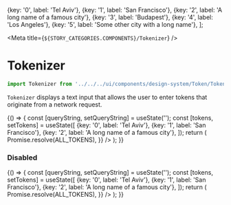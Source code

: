 
  {key: '0', label: 'Tel Aviv'},
  {key: '1', label: 'San Francisco'},
  {key: '2', label: 'A long name of a famous city'},
  {key: '3', label: 'Budapest'},
  {key: '4', label: 'Los Angeles'},
  {key: '5', label: 'Some other city with a long name'},
];

<Meta title={`${STORY_CATEGORIES.COMPONENTS}/Tokenizer`} />

# Tokenizer

```js
import Tokenizer from '../../../ui/components/design-system/Token/Tokenizer';
```

`Tokenizer` displays a text input that allows the user to enter tokens that originate from a network request.

<Preview>
  <Story name="Tokenizer">
    {() => {
      const [queryString, setQueryString] = useState('');
      const [tokens, setTokens] = useState([
        {key: '0', label: 'Tel Aviv'},
        {key: '1', label: 'San Francisco'},
        {key: '2', label: 'A long name of a famous city'},
      ]);
      return (
        <Tokenizer
          tokens={tokens}
          onTokensChange={setTokens}
          queryString={queryString}
          onQueryStringChange={setQueryString}
          dataSource={{
            fetchNetwork: _searchTerm => Promise.resolve(ALL_TOKENS),
          }}
        />
      );
    }}
  </Story>
</Preview>

### Disabled

<Preview>
  <Story name="Disabled">
    {() => {
      const [queryString, setQueryString] = useState('');
      const [tokens, setTokens] = useState([
        {key: '0', label: 'Tel Aviv'},
        {key: '1', label: 'San Francisco'},
        {key: '2', label: 'A long name of a famous city'},
      ]);
      return (
        <StoryFrame background="light" stretchContents>
          <Tokenizer
            disabled={true}
            tokens={tokens}
            onTokensChange={setTokens}
            queryString={queryString}
            onQueryStringChange={setQueryString}
            dataSource={{
              fetchNetwork: _searchTerm => Promise.resolve(ALL_TOKENS),
            }}
          />
        </StoryFrame>
      );
    }}
  </Story>
</Preview>
